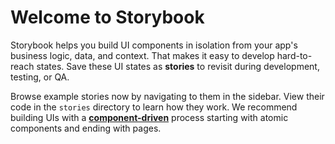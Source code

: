 
<Meta title="Example/Thing" component={Thing}/>


# Welcome to Storybook

Storybook helps you build UI components in isolation from your app's business logic, data, and context.
That makes it easy to develop hard-to-reach states. Save these UI states as **stories** to revisit during development, testing, or QA.

Browse example stories now by navigating to them in the sidebar.
View their code in the `stories` directory to learn how they work.
We recommend building UIs with a [**component-driven**](https://componentdriven.org) process starting with atomic components and ending with pages.


<Canvas>
  <Story name="Thing test">
    <Thing />
  </Story>
</Canvas>